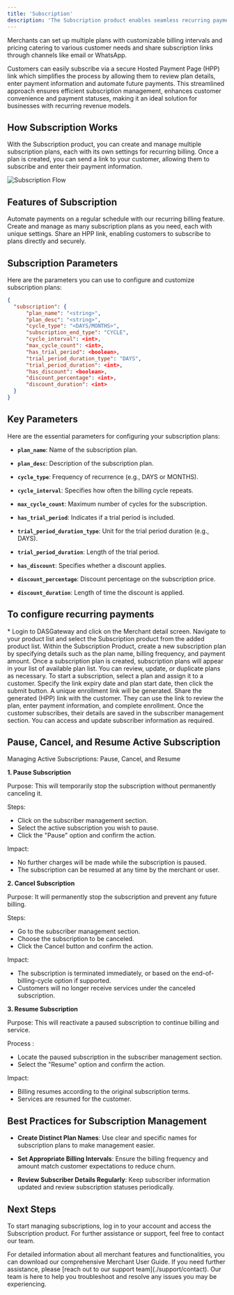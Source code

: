 ```yaml
---
title: 'Subscription'
description: 'The Subscription product enables seamless recurring payments through the gateway, offering a centralized solution to create, assign, and manage subscription plans efficiently.'
---
```


Merchants can set up multiple plans with customizable billing intervals and pricing catering to various customer needs and share subscription links through channels like email or WhatsApp.

Customers can easily subscribe via a secure Hosted Payment Page (HPP) link which simplifies the process by allowing them to review plan details, enter payment information and automate future payments. This streamlined approach ensures efficient subscription management, enhances customer convenience and payment statuses, making it an ideal solution for businesses with recurring revenue models.

## **How Subscription Works**

With the Subscription product, you can create and manage multiple subscription plans, each with its own settings for recurring billing. Once a plan is created, you can send a link to your customer, allowing them to subscribe and enter their payment information.

![Subscription Flow](/images/flows-subscription.svg)

## **Features of Subscription**

<CardGroup>
  <Card title="Recurring Billing" icon="calendar">
    Automate payments on a regular schedule with our recurring billing feature.
  </Card>

  <Card title="Flexible Plan Creation" icon="plus">
    Create and manage as many subscription plans as you need, each with unique settings.
  </Card>

  <Card title="Customer Self-Enrollment" icon="link">
    Share an HPP link, enabling customers to subscribe to plans directly and securely.
  </Card>
</CardGroup>

## **Subscription Parameters**

Here are the parameters you can use to configure and customize subscription plans:

```json
{
  "subscription": {
      "plan_name": "<string>",
      "plan_desc": "<string>",
      "cycle_type": "<DAYS/MONTHS>",
      "subscription_end_type": "CYCLE",
      "cycle_interval": <int>,
      "max_cycle_count": <int>,
      "has_trial_period": <boolean>,
      "trial_period_duration_type": "DAYS",
      "trial_period_duration": <int>,
      "has_discount": <boolean>,
      "discount_percentage": <int>,
      "discount_duration": <int>
  }
}
```

## **Key Parameters**

Here are the essential parameters for configuring your subscription plans:

* **`plan_name`**: Name of the subscription plan.

* **`plan_desc`**: Description of the subscription plan.

* **`cycle_type`**: Frequency of recurrence (e.g., DAYS or MONTHS).

* **`cycle_interval`**: Specifies how often the billing cycle repeats.

* **`max_cycle_count`**: Maximum number of cycles for the subscription.

* **`has_trial_period`**: Indicates if a trial period is included.

* **`trial_period_duration_type`**: Unit for the trial period duration (e.g., DAYS).

* **`trial_period_duration`**: Length of the trial period.

* **`has_discount`**: Specifies whether a discount applies.

* **`discount_percentage`**: Discount percentage on the subscription price.

* **`discount_duration`**: Length of time the discount is applied.

## **To configure recurring payments**

<Steps>
  <Step title="Login to DASGatway">
    * Login to DASGateway and click on the Merchant detail screen.
  </Step>

  <Step title="Access the Subscription Product">
    Navigate to your product list and select the Subscription product from the added product list.
  </Step>

  <Step title="Create a Subscription Plan">
    Within the Subscription Product, create a new subscription plan by specifying details such as the plan name, billing frequency, and payment amount.
  </Step>

  <Step title="Manage Subscription Plans">
    Once a subscription plan is created, subscription plans will appear in your list of available plan list. You can review, update, or duplicate plans as necessary.
  </Step>

  <Step title="Start a Subscription/ Add Subscriber to the plan">
    To start a subscription, select a plan and assign it to a customer. Specify the link expiry date and plan start date, then click the submit button. A unique enrollment link will be generated.
  </Step>

  <Step title="Send the Subscription Link">
    Share the generated (HPP) link with the customer. They can use the link to review the plan, enter payment information, and complete enrollment.
  </Step>

  <Step title="Manage Subscriber Information">
    Once the customer subscribes, their details are saved in the subscriber management section. You can access and update subscriber information as required.
  </Step>
</Steps>

## **Pause, Cancel, and Resume Active Subscription**

Managing Active Subscriptions: Pause, Cancel, and Resume

**1. Pause Subscription**

Purpose: This will temporarily stop the subscription without permanently canceling it.

Steps:
* Click on the subscriber management section.
* Select the active subscription you wish to pause.
* Click the "Pause" option and confirm the action.

Impact:
* No further charges will be made while the subscription is paused.
* The subscription can be resumed at any time by the merchant or user.

**2. Cancel Subscription**

Purpose: It will permanently stop the subscription and prevent any future billing.

Steps:
* Go to the subscriber management section.
* Choose the subscription to be canceled.
* Click the Cancel button and confirm the action.

Impact:
* The subscription is terminated immediately, or based on the end-of-billing-cycle option if supported.
* Customers will no longer receive services under the canceled subscription.

**3. Resume Subscription**

Purpose: This will reactivate a paused subscription to continue billing and service.

Process :
* Locate the paused subscription in the subscriber management section.
* Select the "Resume" option and confirm the action.

Impact:
* Billing resumes according to the original subscription terms.
* Services are resumed for the customer.

## **Best Practices for Subscription Management**

* **Create Distinct Plan Names**: Use clear and specific names for subscription plans to make management easier.

* **Set Appropriate Billing Intervals**: Ensure the billing frequency and amount match customer expectations to reduce churn.

* **Review Subscriber Details Regularly**: Keep subscriber information updated and review subscription statuses periodically.

## **Next Steps**

To start managing subscriptions, log in to your account and access the Subscription product. For further assistance or support, feel free to contact our team.

<Card title="Merchant User Guide" icon="store" href="/support/merchantguide">
    For detailed information about all merchant features and functionalities, you can download our comprehensive Merchant User Guide.
  </Card>

<Card title="Need Assistance?" icon="life-ring" href="/support/contact">
  If you need further assistance, please [reach out to our support team](./support/contact). Our team is here to help you troubleshoot and resolve any issues you may be experiencing.
</Card>